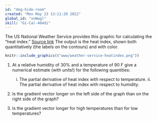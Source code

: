 ```yaml
---
id: "dog-hide-room"
created: "Mon May 23 13:11:20 2022"
global_id: "snWwgl"
skill: "Gi-Cal-404di"
---
```


The US National Weather Service provides this graphic for calculating the "heat index." [Source link](https://www.weather.gov/images/oun/wxsafety/summerwx/heatindex.gif)  The output is the heat index, shown both quantitatively (the labels on the contours) and with color. 


```r
knitr::include_graphics(("www/weather-service-heatindex.png"))
```

1. At a relative humidity of 30% and a temperature of 90 F give a numerical estimate (with units!) for the following quantities:
    i. The partial derivative of heat index with respect to temperature.     ii. The partial derivative of heat index with respect to humidity.
    
2. Is the gradient vector longer on the left side of the graph than on the right side of the graph?

3. Is the gradient vector longer for high temperatures than for low temperatures?


